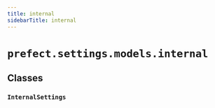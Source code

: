 ```yaml
---
title: internal
sidebarTitle: internal
---
```


# `prefect.settings.models.internal`

## Classes

### `InternalSettings` <sup><a href="https://github.com/PrefectHQ/prefect/blob/main/src/prefect/settings/models/internal.py#L10" target="_blank"><Icon icon="github" size="14" /></a></sup>
